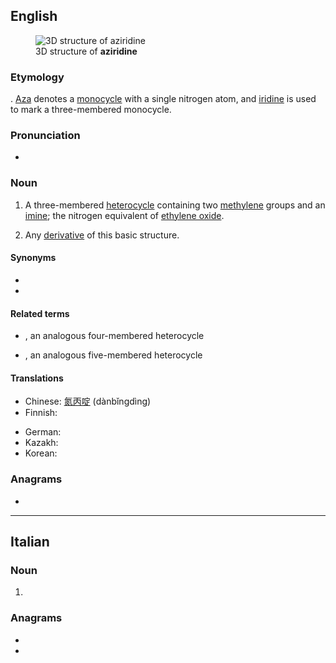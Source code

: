==English==
[[Image:Aziridine3d.png|thumb|3D structure of '''aziridine''']]

===Etymology===
{{prefix|en|aza|iridine}}. [[aza|Aza]] denotes a [[monocycle]] with a single nitrogen atom, and [[iridine]] is used to mark a three-membered monocycle.

===Pronunciation===
* {{IPA|en|/əˈzɪɹɪdiːn/}}

===Noun===
{{wikipedia}}
{{en-noun}}

# {{lb|en|organic compound}} A three-membered [[heterocycle]] containing two [[methylene]] groups and an [[imine]]; the nitrogen equivalent of [[ethylene oxide]].
# {{lb|en|by extension}} Any [[derivative]] of this basic structure.

====Synonyms====
* {{l|en|ethyleneimine}}
* {{l|en|azacyclopropane}}

====Related terms====
* {{l|en|azetidine}}, an analogous four-membered heterocycle
* {{l|en|azolidine}}, an analogous five-membered heterocycle

====Translations====
{{trans-top|three-membered heterocycle}}
* Chinese: [[氮丙啶]] (dànbǐngdìng)
* Finnish: {{t|fi|etyleeni-imiini}}
{{trans-mid}}
* German: {{t|de|Ethylenimin|n}}
* Kazakh: {{t|kk|азиридин}}
* Korean: {{t|ko|에틸렌이민}}
{{trans-bottom}}

===Anagrams===
* {{anagrams|en|a=adeiiinrz|diazirine}}

----

==Italian==

===Noun===
{{head|it|noun plural form|g=f}}

# {{plural of|it|aziridina}}

===Anagrams===
* {{l|it|indiziare}}
* {{l|it|indizierà}}